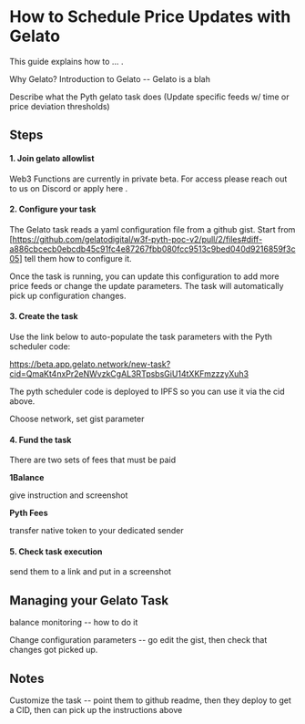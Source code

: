 # How to Schedule Price Updates with Gelato

This guide explains how to ... .

Why Gelato? Introduction to Gelato -- Gelato is a blah

Describe what the Pyth gelato task does (Update specific feeds w/ time or price deviation thresholds)

## Steps

#### 1. Join gelato allowlist

Web3 Functions are currently in private beta.
For access please reach out to us on Discord or apply here .

#### 2. Configure your task

The Gelato task reads a yaml configuration file from a github gist.
Start from [https://github.com/gelatodigital/w3f-pyth-poc-v2/pull/2/files#diff-a886cbcecb0ebcdb45c91fc4e87267fbb080fcc9513c9bed040d9216859f3c05]
tell them how to configure it.

Once the task is running, you can update this configuration to add more price feeds or change the update parameters.
The task will automatically pick up configuration changes.

#### 3. Create the task

Use the link below to auto-populate the task parameters with the Pyth scheduler code:

https://beta.app.gelato.network/new-task?cid=QmaKt4nxPr2eNWvzkCgAL3RTpsbsGiU14tXKFmzzzyXuh3

The pyth scheduler code is deployed to IPFS so you can use it via the cid above.

Choose network, set gist parameter

#### 4. Fund the task

There are two sets of fees that must be paid

**1Balance**

give instruction and screenshot

**Pyth Fees**

transfer native token to your dedicated sender

#### 5. Check task execution

send them to a link and put in a screenshot

## Managing your Gelato Task

balance monitoring -- how to do it

Change configuration parameters -- go edit the gist, then check that changes got picked up.

## Notes

Customize the task -- point them to github readme, then they deploy to get a CID, then can pick up the instructions above
